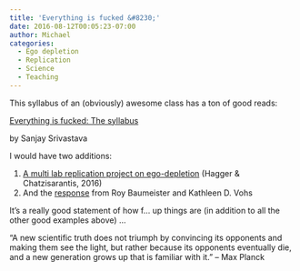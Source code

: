```yaml
---
title: 'Everything is fucked &#8230;'
date: 2016-08-12T00:05:23-07:00
author: Michael
categories:
  - Ego depletion
  - Replication
  - Science
  - Teaching
---
```

This syllabus of an (obviously) awesome class has a ton of good reads:

[Everything is fucked: The&nbsp;syllabus](https://hardsci.wordpress.com/2016/08/11/everything-is-fucked-the-syllabus/)

by Sanjay Srivastava

I would have two additions:

  1. [A multi lab replication project on ego-depletion](http://webcom.upmf-grenoble.fr/LIP/DMuller/resources/documents/HCAetal-IP-PPS.pdf) (Hagger & Chatzisarantis, 2016)
  2. And the [response](doi: 10.1177/1745691616652878) from Roy Baumeister and Kathleen D. Vohs

It&#8217;s a really good statement of how f&#8230; up things are (in addition to all the other good examples above) &#8230;

<p class="p1">
  “A new scientific truth does not triumph by convincing its opponents and making them see the light, but rather because its opponents eventually die, and a new generation grows up that is familiar with it.” &#8211; Max Planck
</p>

&nbsp;
